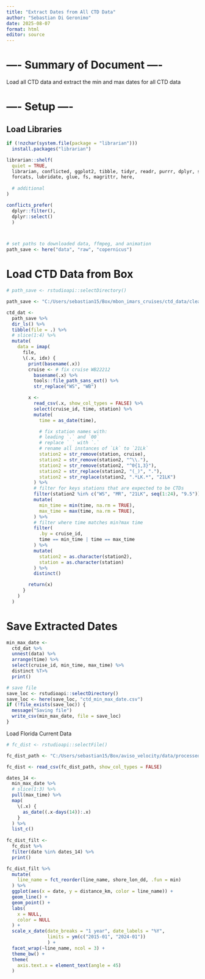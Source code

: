 ```yaml
---
title: "Extract Dates from All CTD Data"
author: "Sebastian Di Geronimo"
date: 2025-08-07
format: html
editor: source
---
```




# ---- Summary of Document ----

Load all CTD data and extract the min and max dates for all CTD data




# ---- Setup ----


## Load Libraries

```r
if (!nzchar(system.file(package = "librarian"))) 
  install.packages("librarian")

librarian::shelf(
  quiet = TRUE,
  librarian, conflicted, ggplot2, tibble, tidyr, readr, purrr, dplyr, stringr,
  forcats, lubridate, glue, fs, magrittr, here,
  
  # additional
)

conflicts_prefer(
  dplyr::filter(), 
  dplyr::select()
  )



# set paths to downloaded data, ffmpeg, and animation
path_save <- here("data", "raw", "copernicus")


```

# Load CTD Data from Box

```r
# path_save <- rstudioapi::selectDirectory()

path_save <- "C:/Users/sebastian15/Box/mbon_imars_cruises/ctd_data/cleaned_ctd_data"

ctd_dat <-
  path_save %>%
  dir_ls() %>%
  tibble(file = .) %>%
  # slice(1:4) %>%
  mutate(
    data = imap(
      file,
      \(.x, idx) {
        print(basename(.x))
        cruise <- # fix cruise WB22212
          basename(.x) %>%
          tools::file_path_sans_ext() %>%
          str_replace("WS", "WB")

        x <- 
          read_csv(.x, show_col_types = FALSE) %>%
          select(cruise_id, time, station) %>%
          mutate(
            time = as_date(time),

            # fix station names with:
            # leading `.` and `00`
            # replace `_` with `.`
            # rename all instances of `Lk` to `21Lk`
            station2 = str_remove(station, cruise),
            station2 = str_remove(station2, "^\\."),
            station2 = str_remove(station2, "^0{1,3}"),
            station2 = str_replace(station2, "(_)", "."),
            station2 = str_replace(station2, ".*LK.*", "21LK")
          ) %>%
          # filter for keys stations that are expected to be CTDs
          filter(station2 %in% c("WS", "MR", "21LK", seq(1:24), "9.5")) %>%
          mutate(
            min_time = min(time, na.rm = TRUE),
            max_time = max(time, na.rm = TRUE),
          ) %>%
          # filter where time matches min?max time
          filter(
            .by = cruise_id,
            time == min_time | time == max_time
          ) %>%
          mutate(
            station2 = as.character(station2),
            station = as.character(station)
          ) %>%
          distinct()

        return(x)
      }
    )
  )

```

# Save Extracted Dates

```r
min_max_date <-
  ctd_dat %>%
  unnest(data) %>%
  arrange(time) %>% 
  select(cruise_id, min_time, max_time) %>%
  distinct %T>%
  print()

# save file
save_loc <- rstudioapi::selectDirectory()
save_loc <- here(save_loc, "ctd_min_max_date.csv")
if (!file_exists(save_loc)) {
  message("Saving file")
  write_csv(min_max_date, file = save_loc)
}

```

Load Florida Current Data

```r
# fc_dist <- rstudioapi::selectFile()

fc_dist_path <- "C:/Users/sebastian15/Box/aviso_velocity/data/processed/fc_dist_2015-01-01_1_2024-11-19_1.csv"
```


```r
fc_dist <- read_csv(fc_dist_path, show_col_types = FALSE)

```

```r
dates_14 <- 
  min_max_date %>% 
  # slice(1:3) %>% 
  pull(max_time) %>% 
  map(
    \(.x) {
      as_date((.x-days(14)):.x)
    }
  ) %>% 
  list_c() 
  
fc_dist_filt <- 
  fc_dist %>% 
  filter(date %in% dates_14) %>%
  print()

```

```r
fc_dist_filt %>% 
  mutate(
    line_name = fct_reorder(line_name, shore_lon_dd, .fun = min)
  ) %>%
  ggplot(aes(x = date, y = distance_km, color = line_name)) +
  geom_line() +
  geom_point() +
  labs(
    x = NULL,
    color = NULL
  ) +
  scale_x_date(date_breaks = "1 year", date_labels = "%Y",
               limits = ym(c("2015-01", "2024-01"))
               ) +
  facet_wrap(~line_name, ncol = 3) +
  theme_bw() +
  theme(
    axis.text.x = element_text(angle = 45)
  )
```

